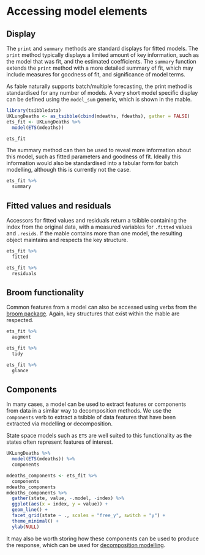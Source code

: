 # Accessing model elements

## Display

The `print` and `summary` methods are standard displays for fitted models. The `print` method typically displays a limited amount of key information, such as the model that was fit, and the estimated coefficients. The `summary` function extends the `print` method with a more detailed summary of fit, which may include measures for goodness of fit, and significance of model terms.

As fable naturally supports batch/multiple forecasting, the print method is standardised for any number of models. A very short model specific display can be defined using the `model_sum` generic, which is shown in the mable.

```r
library(tsibbledata)
UKLungDeaths <- as_tsibble(cbind(mdeaths, fdeaths), gather = FALSE)
ets_fit <- UKLungDeaths %>% 
  model(ETS(mdeaths))
```
```r
ets_fit
```

The summary method can then be used to reveal more information about this model, such as fitted parameters and goodness of fit. Ideally this information would also be standardised into a tabular form for batch modelling, although this is currently not the case.
```r
ets_fit %>% 
  summary
```

## Fitted values and residuals

Accessors for fitted values and residuals return a tsibble containing the index from the original data, with a measured variables for `.fitted` values and `.resids`. If the mable contains more than one model, the resulting object maintains and respects the key structure.

```r
ets_fit %>% 
  fitted
```

```r
ets_fit %>% 
  residuals
```

## Broom functionality

Common features from a model can also be accessed using verbs from the [broom package](https://github.com/tidymodels/broom). Again, key structures that exist within the mable are respected.

```r
ets_fit %>% 
  augment
```
```r
ets_fit %>% 
  tidy
```
```r
ets_fit %>% 
  glance
```

## Components

In many cases, a model can be used to extract features or components from data in a similar way to decomposition methods. We use the `components` verb to extract a tsibble of data features that have been extracted via modelling or decomposition.

State space models such as `ETS` are well suited to this functionality as the states often represent features of interest.
```r
UKLungDeaths %>% 
  model(ETS(mdeaths)) %>% 
  components
```
```r
mdeaths_components <- ets_fit %>% 
  components
mdeaths_components
mdeaths_components %>% 
  gather(state, value, -.model, -index) %>% 
  ggplot(aes(x = index, y = value)) + 
  geom_line() + 
  facet_grid(state ~ ., scales = "free_y", switch = "y") + 
  theme_minimal() + 
  ylab(NULL)
```

It may also be worth storing how these components can be used to produce the response, which can be used for [decomposition modelling](https://mitchelloharawild.github.io/tidy-forecasting-principles/advanced.html#decomposition).
